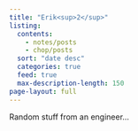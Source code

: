 ```yaml
---
title: "Erik<sup>2</sup>"
listing:
  contents: 
    - notes/posts
    - chop/posts
  sort: "date desc"
  categories: true
  feed: true
  max-description-length: 150
page-layout: full
---
```


Random stuff from an engineer...
